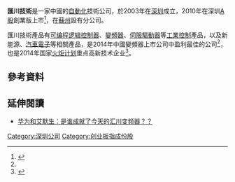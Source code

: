 {{Infobox Company 
| company_name  = 汇川技术股份有限公司
| name_en       = Shenzhen Inovance Technology Co., Ltd
| company_logo  = <!--[[File:Petrochina_logo.svg|120px]]-->
| market_information = {{Szse|300124}}
| company_type  = [[上市公司|上市公司]]
| foundation    = 2003年
| location      = {{CHN}}[[深圳市|深圳市]]宝安区新安街道留仙二路鸿威工业园E栋厂房1、2、3、4、5楼<ref>{{Cite web |url=http://www.inovance.cn/investor/basic_information.html |title=汇川技术 基本资料 |accessdate=2015-08-29 |archive-date=2020-08-08 |archive-url=https://web.archive.org/web/20200808053639/http://www.inovance.cn/investor/basic_information.html |dead-url=no }}</ref>
<!--| chairman      = [[周吉平|周吉平]]（2013年任职）
| president     = [[汪東進|汪東進]]（2013年7月28日任职）--->
| industry      = 工业自动化、新能源、自动化
| products      = 工业自动化产品、新能源产品、自动化装备、机械电子设备、物联网产品、机电产品
| market_value  = 约1500亿元人民币（2020年8月30日）<ref>{{Cite web |url=http://stockdata.stock.hexun.com.tw/300124.shtml |title=和訊 股市 汇川技术 |accessdate=2015-08-29 |archive-date=2016-03-04 |archive-url=https://web.archive.org/web/20160304222020/http://stockdata.stock.hexun.com.tw/300124.shtml |dead-url=no }}</ref>
| revenue       = {{increase}}22.42亿元人民币（2014年）<ref name=askci>{{Cite web |url=http://big5.askci.com/chanye/2015/03/04/155859of3w_all.shtm |title=2014年中國變頻器上市公司賺錢排行榜 |accessdate=2015-08-29 |archive-date=2020-05-15 |archive-url=https://web.archive.org/web/20200515074130/https://big5.askci.com/chanye/2015/03/04/155859of3w_all.shtm |dead-url=no }}</ref>
| profit        = {{increase}}6.66億元人民幣（2014年）<ref name=askci/>
<!--| num_employees = 863,824（截至2013年末）-->
| homepage      = [http://www.inovance.cn/ 汇川技术股份有限公司]}}

'''匯川技術'''是一家中國的[[自動化|自動化]]技術公司，於2003年在[[深圳|深圳]]成立，2010年在深圳[[A股|A股]]創業版上市<ref>{{Cite web |url=http://finance.sina.com.cn/roll/2017-03-16/doc-ifycnpvh4579641.shtml |title=中国制造业更迭样本： 汇川技术的“缝隙”成长术 |accessdate=2017-03-22 |archive-date=2017-03-22 |archive-url=https://web.archive.org/web/20170322203615/http://finance.sina.com.cn/roll/2017-03-16/doc-ifycnpvh4579641.shtml |dead-url=no }}</ref>，在[[蘇州|蘇州]]設有分公司。

匯川技術產品有[[可编程逻辑控制器|可编程逻辑控制器]]、[[變頻器|變頻器]]、[[伺服驅動器|伺服驅動器]]等[[工業控制|工業控制]]產品，以及新能源、[[汽車電子|汽車電子]]等相關產品，是2014年中國變頻器上市公司中盈利最佳的公司<ref name=askci/>，也是2014年国家[[火炬计划|火炬计划]]重点高新技术企业<ref>{{Cite web |url=http://www.ca800.com/news/d_1ntmktv1v8431.html |title=汇川技术被认定为2014年国家火炬计划重点高新技术企业 |accessdate=2015-08-29 |archive-date=2017-03-22 |archive-url=https://web.archive.org/web/20170322111039/http://www.ca800.com/news/d_1ntmktv1v8431.html |dead-url=no }}</ref>。

==參考資料==
{{reflist}}

==延伸閱讀==
*[http://blog.sina.com.cn/s/blog_9a426d8c01011w0p.html 华为和艾默生：是谁成就了今天的汇川变频器？？] {{Wayback|url=http://blog.sina.com.cn/s/blog_9a426d8c01011w0p.html |date=20220412083056 }}

{{SZSECI}}
{{CSI-300}}
[[Category:深圳公司|Category:深圳公司]]
[[Category:创业板指成份股|Category:创业板指成份股]]


{{中國公司小作品}}